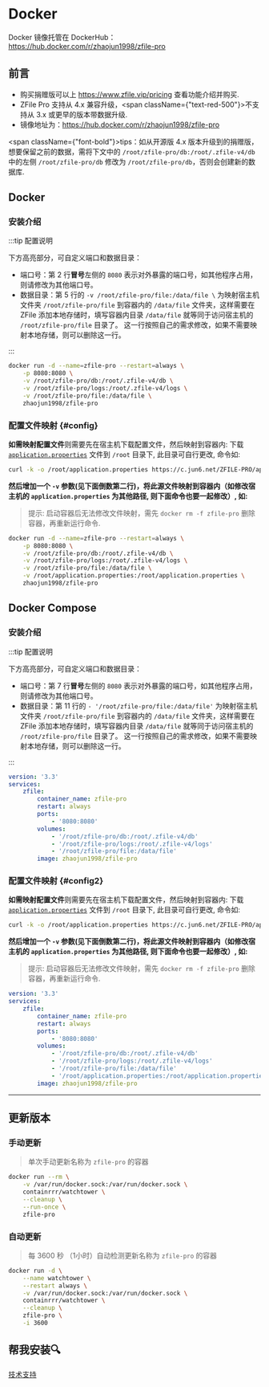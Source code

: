# Docker

Docker 镜像托管在 DockerHub：https://hub.docker.com/r/zhaojun1998/zfile-pro

## 前言

- 购买捐赠版可以上 https://www.zfile.vip/pricing 查看功能介绍并购买.
- ZFile Pro 支持从 4.x 兼容升级，<span className={"text-red-500"}>不支持从 3.x 或更早的版本带数据升级</span>.
- 镜像地址为：https://hub.docker.com/r/zhaojun1998/zfile-pro

<span className={"font-bold"}>tips：如从开源版 4.x 版本升级到的捐赠版，想要保留之前的数据，需将下文中的 `/root/zfile-pro/db:/root/.zfile-v4/db` 中的左侧 `/root/zfile-pro/db` 修改为 `/root/zfile-pro/db`，否则会创建新的数据库.</span>

## Docker

### 安装介绍

:::tip 配置说明

下方高亮部分，可自定义端口和数据目录：

- 端口号：第 2 行**冒号**左侧的 `8080` 表示对外暴露的端口号，如其他程序占用，则请修改为其他端口号。
- 数据目录：第 5 行的 `-v /root/zfile-pro/file:/data/file \` 为映射宿主机文件夹 `/root/zfile-pro/file` 到容器内的 `/data/file` 文件夹，这样需要在 ZFile 添加本地存储时，填写容器内目录 `/data/file` 就等同于访问宿主机的 `/root/zfile-pro/file` 目录了。 这一行按照自己的需求修改，如果不需要映射本地存储，则可以删除这一行。

:::

```bash showLineNumbers {2,5}
docker run -d --name=zfile-pro --restart=always \
    -p 8080:8080 \
    -v /root/zfile-pro/db:/root/.zfile-v4/db \
    -v /root/zfile-pro/logs:/root/.zfile-v4/logs \
    -v /root/zfile-pro/file:/data/file \
    zhaojun1998/zfile-pro
```

### 配置文件映射 {#config}

**如需映射配置文件**则需要先在宿主机下载配置文件，然后映射到容器内:
下载 [`application.properties`](https://c.jun6.net/ZFILE-PRO/application.properties) 文件到 `/root` 目录下, 此目录可自行更改, 命令如:

```bash showLineNumbers
curl -k -o /root/application.properties https://c.jun6.net/ZFILE-PRO/application.properties
```

**然后增加一个 `-v` 参数(见下面倒数第二行)，将此源文件映射到容器内（如修改宿主机的 `application.properties` 为其他路径, 则下面命令也要一起修改）, 如:**

> 提示: 启动容器后无法修改文件映射，需先 `docker rm -f zfile-pro` 删除容器，再重新运行命令.

```bash showLineNumbers {6}
docker run -d --name=zfile-pro --restart=always \
    -p 8080:8080 \
    -v /root/zfile-pro/db:/root/.zfile-v4/db \
    -v /root/zfile-pro/logs:/root/.zfile-v4/logs \
    -v /root/zfile-pro/file:/data/file \
    -v /root/application.properties:/root/application.properties \
    zhaojun1998/zfile-pro
```


## Docker Compose


### 安装介绍

:::tip 配置说明

下方高亮部分，可自定义端口和数据目录：

- 端口号：第 7 行**冒号**左侧的 `8080` 表示对外暴露的端口号，如其他程序占用，则请修改为其他端口号。
- 数据目录：第 11 行的 `- '/root/zfile-pro/file:/data/file'` 为映射宿主机文件夹 `/root/zfile-pro/file` 到容器内的 `/data/file` 文件夹，这样需要在 ZFile 添加本地存储时，填写容器内目录 `/data/file` 就等同于访问宿主机的 `/root/zfile-pro/file` 目录了。 这一行按照自己的需求修改，如果不需要映射本地存储，则可以删除这一行。

:::

```yml showLineNumbers {7,11}
version: '3.3'
services:
    zfile:
        container_name: zfile-pro
        restart: always
        ports:
            - '8080:8080'
        volumes:
            - '/root/zfile-pro/db:/root/.zfile-v4/db'
            - '/root/zfile-pro/logs:/root/.zfile-v4/logs'
            - '/root/zfile-pro/file:/data/file'
        image: zhaojun1998/zfile-pro
```

### 配置文件映射 {#config2}

**如需映射配置文件**则需要先在宿主机下载配置文件，然后映射到容器内:
下载 [`application.properties`](https://c.jun6.net/ZFILE-PRO/application.properties) 文件到 `/root` 目录下, 此目录可自行更改, 命令如:

```bash showLineNumbers
curl -k -o /root/application.properties https://c.jun6.net/ZFILE-PRO/application.properties
```

**然后增加一个 `-v` 参数(见下面倒数第二行)，将此源文件映射到容器内（如修改宿主机的 `application.properties` 为其他路径, 则下面命令也要一起修改）, 如:**

> 提示: 启动容器后无法修改文件映射，需先 `docker rm -f zfile-pro` 删除容器，再重新运行命令.

```yml showLineNumbers {12}
version: '3.3'
services:
    zfile:
        container_name: zfile-pro
        restart: always
        ports:
            - '8080:8080'
        volumes:
            - '/root/zfile-pro/db:/root/.zfile-v4/db'
            - '/root/zfile-pro/logs:/root/.zfile-v4/logs'
            - '/root/zfile-pro/file:/data/file'
            - '/root/application.properties:/root/application.properties'
        image: zhaojun1998/zfile-pro
```

-----


## 更新版本

### 手动更新

> 单次手动更新名称为 `zfile-pro` 的容器

```bash showLineNumbers
docker run --rm \
    -v /var/run/docker.sock:/var/run/docker.sock \
    containrrr/watchtower \
    --cleanup \
    --run-once \
    zfile-pro
```

### 自动更新

> 每 3600 秒 （1小时）自动检测更新名称为 `zfile-pro` 的容器

```bash showLineNumbers
docker run -d \
    --name watchtower \
    --restart always \
    -v /var/run/docker.sock:/var/run/docker.sock \
    containrrr/watchtower \
    --cleanup \
    zfile-pro \
    -i 3600
```

## 帮我安装🔍
[技术支持](/support/)
